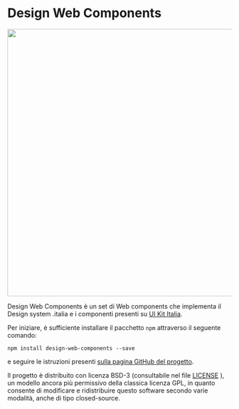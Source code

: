 
<Meta title='Welcome' />

<div class="container">
  <div class='row justify-content-md-center'>
    <div class="col col-md-10 my-4">
      <h1 class='text-center'>Design Web Components</h1>
      <div class='col col-4 mx-auto text-center'>
        <img src="/logo.png" width="600px"/>
      </div>
      <p class='text-center'>Design Web Components è un set di Web components che implementa il Design system .italia e i componenti presenti su <a href='https://github.com/italia/design-ui-kit' target='_blank' rel='noopener noreferrer'>UI Kit Italia</a>.</p>
      <p>Per iniziare, è sufficiente installare il pacchetto <Code>npm</Code> attraverso il seguente comando:</p>
      <p class='text-center'>
        <Code>npm install design-web-components --save</Code>
      </p>
      <p>e seguire le istruzioni presenti <a href='https://github.com/italia/design-web-components?tab=readme-ov-file#come-usare-il-kit' target='_blank' rel='noopener noreferrer'>sulla pagina GitHub del progetto</a>.</p>
      <p class='small'>
        Il progetto è distribuito con licenza BSD-3 (consultabile nel file
        <a href='https://github.com/italia/design-web-components/blob/main/LICENSE'>LICENSE</a>
        ), un modello ancora più permissivo della classica licenza GPL, in quanto consente di modificare e ridistribuire
        questo software secondo varie modalità, anche di tipo closed-source.
      </p>
    </div>
  </div>
</div>
